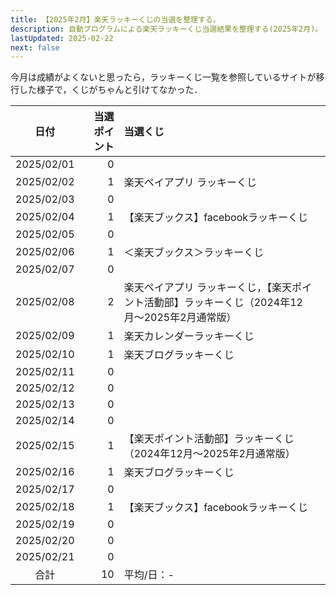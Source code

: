 ```yaml
---
title: 【2025年2月】楽天ラッキーくじの当選を整理する。
description: 自動プログラムによる楽天ラッキーくじ当選結果を整理する(2025年2月)。
lastUpdated: 2025-02-22
next: false
---
```



<CloudinaryImage txt={imageTxt} wid='800'></CloudinaryImage>
<NoteRakutenKuji></NoteRakutenKuji>

今月は成績がよくないと思ったら，ラッキーくじ一覧を参照しているサイトが移行した様子で，くじがちゃんと引けてなかった．

| 日付 | 当選ポイント | 当選くじ |
| :---: | ---: | :--- |
| 2025/02/01 | 0 |  |
| 2025/02/02 | 1 | 楽天ペイアプリ ラッキーくじ |
| 2025/02/03 | 0 |  |
| 2025/02/04 | 1 | 【楽天ブックス】facebookラッキーくじ |
| 2025/02/05 | 0 |  |
| 2025/02/06 | 1 | ＜楽天ブックス＞ラッキーくじ |
| 2025/02/07 | 0 |  |
| 2025/02/08 | 2 | 楽天ペイアプリ ラッキーくじ，【楽天ポイント活動部】ラッキーくじ（2024年12月〜2025年2月通常版） |
| 2025/02/09 | 1 | 楽天カレンダーラッキーくじ |
| 2025/02/10 | 1 | 楽天ブログラッキーくじ |
| 2025/02/11 | 0 |  |
| 2025/02/12 | 0 |  |
| 2025/02/13 | 0 |  |
| 2025/02/14 | 0 |  |
| 2025/02/15 | 1 | 【楽天ポイント活動部】ラッキーくじ（2024年12月～2025年2月通常版）  |
| 2025/02/16 | 1 | 楽天ブログラッキーくじ |
| 2025/02/17 | 0 |  |
| 2025/02/18 | 1 | 【楽天ブックス】facebookラッキーくじ |
| 2025/02/19 | 0 |  |
| 2025/02/20 | 0 |  |
| 2025/02/21 | 0 |  |
| 合計 | 10 | 平均/日：- |
